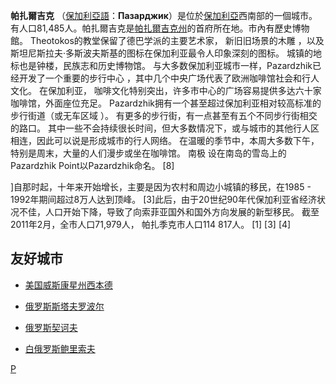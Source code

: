 {{Infobox Settlement
| name = 帕扎尔吉克<br/>Пазарджик
| image_skyline = Pazardzhik city centre.jpg
| imagesize = 250px
| image_caption = 
| image_flag = 
| image_shield = Emblem of Pazardzhik.svg
| pushpin_map = Bulgaria
| pushpin_label_position = bottom
| subdivision_type = 国家
| subdivision_name = {{BUL}}
| subdivision_type1 = [[保加利亚行政区划|州]]
| subdivision_name1 = [[帕扎尔吉克州|帕扎尔吉克州]]
| elevation_m = 205
| elevation_ft = 
| area_total_km2 = 
| population_as_of = 2005年
| population_total = 95485
| population_density_km2 = 
| timezone = [[EET|EET]]
| utc_offset = +2
| timezone_DST = [[EEST|EEST]]
| utc_offset_DST = +3
| latd = 42
| latm = 12
| lats = 
| latNS = N
| longd = 24
| longm = 20
| longs = 
| longEW = E
| website =  
}}
'''帕扎爾吉克''' （[[保加利亞語|保加利亞語]]：'''Пазарджик'''）是位於[[保加利亞|保加利亞]]西南部的一個城市。有人口81,485人。帕扎爾吉克是[[帕扎爾吉克州|帕扎爾吉克州]]的首府所在地。市內有歷史博物館。
Theotokos的教堂保留了德巴学派的主要艺术家， 新旧旧场景的木雕 ，以及斯坦尼斯拉夫·多斯波夫斯基的图标在保加利亚最令人印象深刻的图标。 城镇的地标也是钟楼，民族志和历史博物馆。
与大多数保加利亚城市一样，Pazardzhik已经开发了一个重要的步行中心 ，其中几个中央广场代表了欧洲咖啡馆社会和行人文化。 在保加利亚， 咖啡文化特别突出，许多市中心的广场容易提供多达六十家咖啡馆，外面座位充足。
Pazardzhik拥有一个甚至超过保加利亚相对较高标准的步行街道（或无车区域 ）。 有更多的步行街，有一点甚至有五个不同步行街相交的路口。 其中一些不会持续很长时间，但大多数情况下，或与城市的其他行人区相连，因此可以说是形成城市的行人网络。
在温暖的季节中，本周大多数下午，特别是周末，大量的人们漫步或坐在咖啡馆。
南极 设在南岛的雪岛上的 Pazardzhik Point以Pazardzhik命名。 [8]

]自那时起，十年来开始增长，主要是因为农村和周边小城镇的移民，在1985 - 1992年期间超过8万人达到顶峰。 [3]此后，由于20世纪90年代保加利亚省经济状况不佳，人口开始下降，导致了向索菲亚国外和国外方向发展的新型移民。 截至2011年2月，全市人口71,979人， 帕扎季克市人口114 817人。 [1] [3] [4]



==友好城市==
*{{flagicon|USA}}[[美国|美国]][[西本德_(威斯康星州)|威斯康星州西本德]]
*{{flagicon|Russia}}[[俄罗斯|俄罗斯]][[斯塔夫罗波尔|斯塔夫罗波尔]]
*{{flagicon|Russia}}[[俄罗斯|俄罗斯]][[契诃夫_(莫斯科州)|契诃夫]]
*{{flagicon|Belarus}}[[白俄罗斯|白俄罗斯]][[鲍里索夫|鲍里索夫]]

{{commonscat|Pazardzhik}}

{{保加利亞城市}}

{{Authority control}}
[[Category:帕扎尔吉克州城市|P]]